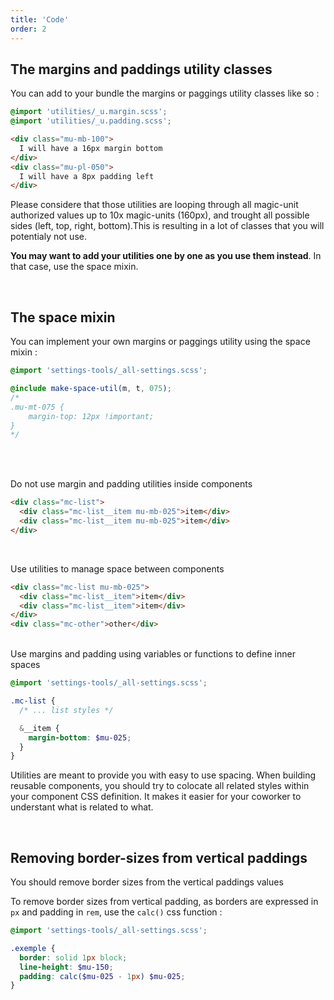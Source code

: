 ```yaml
---
title: 'Code'
order: 2
---
```


## The margins and paddings utility classes

You can add to your bundle the margins or paggings utility classes like so :

```scss
@import 'utilities/_u.margin.scss';
@import 'utilities/_u.padding.scss';
```

```html
<div class="mu-mb-100">
  I will have a 16px margin bottom
</div>
<div class="mu-pl-050">
  I will have a 8px padding left
</div>
```

Please considere that those utilities are looping through all magic-unit authorized values up to 10x magic-units (160px), and trought all possible sides (left, top, right, bottom).This is resulting in a lot of classes that you will potentialy not use.

**You may want to add your utilities one by one as you use them instead**. In that case, use the space mixin.

<br />

## The space mixin

You can implement your own margins or paggings utility using the space mixin :

```scss
@import 'settings-tools/_all-settings.scss';

@include make-space-util(m, t, 075);
/*
.mu-mt-075 { 
    margin-top: 12px !important;
}
*/
```

<br /><br />

<HintItem dont>
  Do not use margin and padding utilities inside components
</HintItem>

```html
<div class="mc-list">
  <div class="mc-list__item mu-mb-025">item</div>
  <div class="mc-list__item mu-mb-025">item</div>
</div>
```

<br />

<HintItem>Use utilities to manage space between components</HintItem>

```html
<div class="mc-list mu-mb-025">
  <div class="mc-list__item">item</div>
  <div class="mc-list__item">item</div>
</div>
<div class="mc-other">other</div>
```

<br />

<HintItem>
  Use margins and padding using variables or functions to define inner spaces
</HintItem>

```scss
@import 'settings-tools/_all-settings.scss';

.mc-list {
  /* ... list styles */

  &__item {
    margin-bottom: $mu-025;
  }
}
```

Utilities are meant to provide you with easy to use spacing.
When building reusable components, you should try to colocate all related styles within your component CSS definition.
It makes it easier for your coworker to understant what is related to what.

<br />

## Removing border-sizes from vertical paddings

<HintItem>
  You should remove border sizes from the vertical paddings values
</HintItem>

To remove border sizes from vertical padding, as borders are expressed in `px` and padding in `rem`, use the `calc()` css function :

```scss
@import 'settings-tools/_all-settings.scss';

.exemple {
  border: solid 1px block;
  line-height: $mu-150;
  padding: calc($mu-025 - 1px) $mu-025;
}
```
